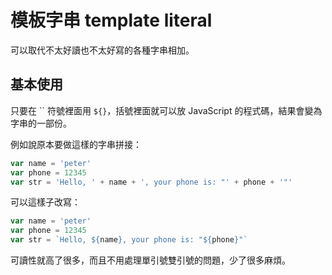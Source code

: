 # 模板字串 template literal

可以取代不太好讀也不太好寫的各種字串相加。

## 基本使用

只要在 `` 符號裡面用 `${}`，括號裡面就可以放 JavaScript 的程式碼，結果會變為字串的一部份。

例如說原本要做這樣的字串拼接：

``` js
var name = 'peter'
var phone = 12345
var str = 'Hello, ' + name + ', your phone is: "' + phone + '"'
```

可以這樣子改寫：

``` js
var name = 'peter'
var phone = 12345
var str = `Hello, ${name}, your phone is: "${phone}"`
```

可讀性就高了很多，而且不用處理單引號雙引號的問題，少了很多麻煩。